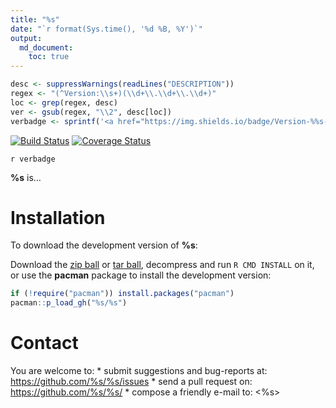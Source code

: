 ```yaml
---
title: "%s"
date: "`r format(Sys.time(), '%d %B, %Y')`"
output:
  md_document:
    toc: true      
---
```


```r
desc <- suppressWarnings(readLines("DESCRIPTION"))
regex <- "(^Version:\\s+)(\\d+\\.\\d+\\.\\d+)"
loc <- grep(regex, desc)
ver <- gsub(regex, "\\2", desc[loc])
verbadge <- sprintf('<a href="https://img.shields.io/badge/Version-%%s-orange.svg"><img src="https://img.shields.io/badge/Version-%%s-orange.svg" alt="Version"/></a></p>', ver, ver)
````

[![Build Status](https://travis-ci.org/%s/%s.svg?branch=master)](https://travis-ci.org/%s/%s)
[![Coverage Status](https://coveralls.io/repos/%s/%s/badge.svg?branch=master)](https://coveralls.io/r/%s/%s?branch=master)

`r verbadge`

**%s** is...

# Installation

To download the development version of **%s**:

Download the [zip ball](https://github.com/%s/%s/zipball/master) or [tar ball](https://github.com/%s/%s/tarball/master), decompress and run `R CMD INSTALL` on it, or use the **pacman** package to install the development version:

```r
if (!require("pacman")) install.packages("pacman")
pacman::p_load_gh("%s/%s")
```

# Contact

You are welcome to:
* submit suggestions and bug-reports at: <https://github.com/%s/%s/issues>
* send a pull request on: <https://github.com/%s/%s/>
* compose a friendly e-mail to: <%s>
